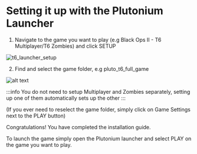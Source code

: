 # Setting it up with the Plutonium Launcher 



1. Navigate to the game you want to play (e.g Black Ops II - T6 Multiplayer/T6 Zombies) and click SETUP



![t6_launcher_setup](./img/t6_setup_1.png)



2. Find and select the game folder, e.g pluto_t6_full_game



![alt text](./img/t6_setup_2.png)

:::info
You do not need to setup Multiplayer and Zombies separately, setting up one of them automatically sets up the other
:::


(If you ever need to reselect the game folder, simply click on Game Settings next to the PLAY button)

Congratulations! You have completed the installation guide.

To launch the game simply open the Plutonium launcher and select PLAY on the game you want to play.
